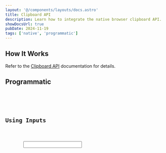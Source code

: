 ```yaml
---
layout: '@/components/layouts/docs.astro'
title: Clipboard API
description: Learn how to integrate the native browser clipboard API.
showDocsUrl: true
pubDate: 2024-11-19
tags: ['native', 'programmatic']
---
```



## How It Works

Refer to the [Clipboard API](https://developer.mozilla.org/en-US/docs/Web/API/Clipboard_API) documentation for details.

## Programmatic

<Preview client:visible>
	<Fragment slot="preview">
		<Default />
	</Fragment>
	<Fragment slot="code">
		<Code code={DefaultRaw} lang="astro" />
	</Fragment>
</Preview>

## Using Inputs

<Preview client:visible>
	<Fragment slot="preview">
		<Input />
	</Fragment>
	<Fragment slot="code">
		<Code code={InputRaw} lang="astro" />
	</Fragment>
</Preview>
